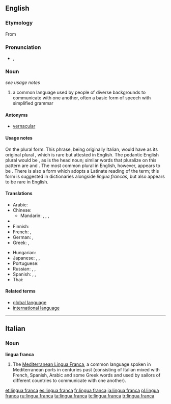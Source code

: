 ==English==
{{wikipedia}}

===Etymology===
From {{etyl|it}} {{term|lingua franca|lang=it}}

===Pronunciation===
* {{a|UK}} {{IPA|/ˈlɪŋ.gwə fɹæŋ.kə/}}, {{SAMPA|/"lIN.gw@ fr{N.k@/}}

===Noun===
{{en-noun|sg=[[lingua]] [[franca]]|lingua francas|pl2=lingue franche|pl3=linguas franca|pl4=linguae francae}} ''see usage notes''

# a common language used by people of diverse backgrounds to communicate with one another, often a basic form of speech with simplified grammar

====Antonyms====
* [[vernacular]]

====Usage notes====
On the plural form:  This phrase, being originally Italian, would have as its original plural {{term|lingue franche}}, which is rare but attested in English. The pedantic English plural would be {{term|linguas franca}}, as {{term|lingua||language}} is the head noun; similar words that pluralize on this pattern are {{term|son-in-law|sons-in-law}} and {{term|attorney general|attorneys general}}.  The most common plural in English, however, appears to be {{term|lingua francas}}. There is also a form {{term|linguae francae}} which adopts a Latinate reading of the term; this form is suggested in dictionaries alongside ''lingua francas,'' but also appears to be rare in English.

====Translations====
{{trans-top|common language}}
* Arabic: {{t|ar|لغة تواصل مشترك|f|tr=lughat tawaaSul mushtarak}}
* Chinese:
** Mandarin: {{t|cmn|通用語|sc=Hani}}, {{t|cmn|通用语|tr=tōngyòngyǔ|sc=Hani}}, {{t|cmn|交際語|sc=Hani}}, {{t|cmn|交际语|tr=jiāojìyǔ|sc=Hani}}
* {{trreq|Dutch}}
* Finnish: {{t-|fi|lingua franca}}
* French: {{t+|fr|lingua franca|f}}, {{t|fr|langue véhiculaire|f}}
* German: {{t|de|Lingua Franca|f}},  {{t|de|Verkehrssprache|f}}
* Greek: {{t|el|κοινή διάλεκτος}},  {{t|el|κοινή γλώσσα}}
{{trans-mid}}
* Hungarian: {{t|hu|közvetítőnyelv}}
* Japanese: {{t|ja|リングワ・フランカ|tr=ringuwa-furanka}},  {{t|ja|リンガフランカ|tr=ringafuranka}},  {{t|ja|共通語|tr=きょうつうご, kyōtsūgo}}
* Portuguese: {{t-|pt|lingua franca|f}}
* Russian: {{t|ru|лингва-франка|f|tr=língva-fránka}} {{qualifier|indeclinable}},  {{t|ru|общий язык|m|tr=óbščij jazýk}},  {{t|ru|язык общения|m|alt=язык (межнационального) общения|tr=jazýk (mežnacionál'novo) obščénija}}
* Spanish: {{t|es|lengua vehicular|f}},  {{t|es|lengua franca|f}},  {{t+|es|lingua franca|f}}
* Thai: {{t|th|ภาษากลาง|tr=paasăa glaang}}
{{trans-bottom}}

====Related terms====
* [[global language]]
* [[international language]]

----

==Italian==

===Noun===
'''lingua franca'''

# The [[:w:Mediterranean Lingua Franca|Mediterranean Lingua Franca]], a common language spoken in Mediterranean ports in centuries past (consisting of Italian mixed with French, Spanish, Arabic and some Greek words and used by sailors of different countries to communicate with one another).

[[et:lingua franca]]
[[es:lingua franca]]
[[fr:lingua franca]]
[[ja:lingua franca]]
[[pl:lingua franca]]
[[ru:lingua franca]]
[[ta:lingua franca]]
[[te:lingua franca]]
[[tr:lingua franca]]